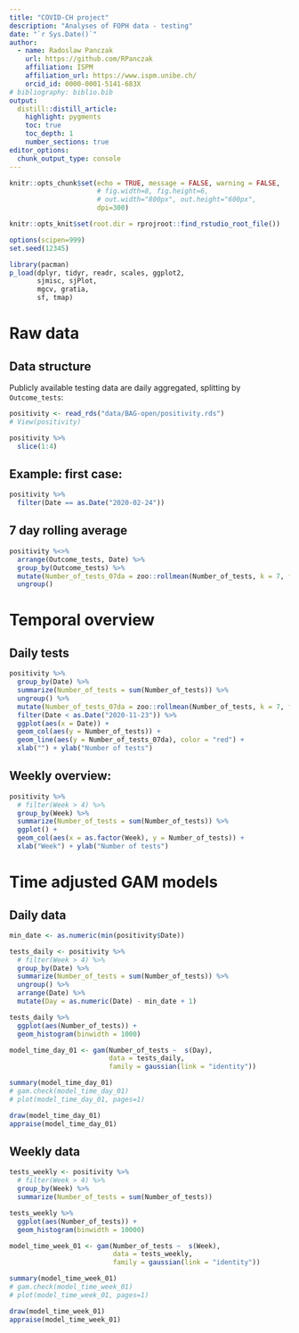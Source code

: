 ```yaml
---
title: "COVID-CH project"
description: "Analyses of FOPH data - testing"
date: "`r Sys.Date()`"
author:
  - name: Radoslaw Panczak 
    url: https://github.com/RPanczak
    affiliation: ISPM
    affiliation_url: https://www.ispm.unibe.ch/
    orcid_id: 0000-0001-5141-683X
# bibliography: biblio.bib
output:
  distill::distill_article:
    highlight: pygments
    toc: true
    toc_depth: 1
    number_sections: true
editor_options: 
  chunk_output_type: console
---
```


<!-- ------------------------------------------------------------ --> 
<!-- ------------------------------------------------------------ --> 

```r
knitr::opts_chunk$set(echo = TRUE, message = FALSE, warning = FALSE, 
                      # fig.width=8, fig.height=6, 
                      # out.width="800px", out.height="600px",
                      dpi=300)

knitr::opts_knit$set(root.dir = rprojroot::find_rstudio_root_file())

options(scipen=999)
set.seed(12345)

library(pacman) 
p_load(dplyr, tidyr, readr, scales, ggplot2,
       sjmisc, sjPlot,
       mgcv, gratia,
       sf, tmap)
```

<!-- ------------------------------------------------------------ --> 

# Raw data 

## Data structure

Publicly available testing data are daily aggregated, splitting by `Outcome_tests`:

```r
positivity <- read_rds("data/BAG-open/positivity.rds")
# View(positivity)

positivity %>% 
  slice(1:4)
```

## Example: first case:

```r
positivity %>% 
  filter(Date == as.Date("2020-02-24"))
```

## 7 day rolling average

```r
positivity %<>% 
  arrange(Outcome_tests, Date) %>% 
  group_by(Outcome_tests) %>% 
  mutate(Number_of_tests_07da = zoo::rollmean(Number_of_tests, k = 7, fill = NA)) %>% 
  ungroup()
```


<!-- ------------------------------------------------------------ --> 

# Temporal overview

## Daily tests

```r
positivity %>% 
  group_by(Date) %>% 
  summarize(Number_of_tests = sum(Number_of_tests)) %>% 
  ungroup() %>% 
  mutate(Number_of_tests_07da = zoo::rollmean(Number_of_tests, k = 7, fill = NA)) %>% 
  filter(Date < as.Date("2020-11-23")) %>% 
  ggplot(aes(x = Date)) + 
  geom_col(aes(y = Number_of_tests)) + 
  geom_line(aes(y = Number_of_tests_07da), color = "red") + 
  xlab("") + ylab("Number of tests")
```

## Weekly overview:

```r
positivity %>% 
  # filter(Week > 4) %>% 
  group_by(Week) %>% 
  summarize(Number_of_tests = sum(Number_of_tests)) %>% 
  ggplot() + 
  geom_col(aes(x = as.factor(Week), y = Number_of_tests)) + 
  xlab("Week") + ylab("Number of tests")
```

<!-- ------------------------------------------------------------ --> 

# Time adjusted GAM models 

## Daily data

```r
min_date <- as.numeric(min(positivity$Date))

tests_daily <- positivity %>% 
  # filter(Week > 4) %>% 
  group_by(Date) %>% 
  summarize(Number_of_tests = sum(Number_of_tests)) %>% 
  ungroup() %>% 
  arrange(Date) %>% 
  mutate(Day = as.numeric(Date) - min_date + 1)

tests_daily %>% 
  ggplot(aes(Number_of_tests)) +
  geom_histogram(binwidth = 1000)
```


```r
model_time_day_01 <- gam(Number_of_tests ~  s(Day), 
                         data = tests_daily, 
                         family = gaussian(link = "identity"))
```


```r
summary(model_time_day_01)
# gam.check(model_time_day_01)
# plot(model_time_day_01, pages=1)

draw(model_time_day_01)
appraise(model_time_day_01)
```

## Weekly data

```r
tests_weekly <- positivity %>% 
  # filter(Week > 4) %>% 
  group_by(Week) %>% 
  summarize(Number_of_tests = sum(Number_of_tests))

tests_weekly %>% 
  ggplot(aes(Number_of_tests)) +
  geom_histogram(binwidth = 10000)
```


```r
model_time_week_01 <- gam(Number_of_tests ~  s(Week), 
                          data = tests_weekly, 
                          family = gaussian(link = "identity"))
```


```r
summary(model_time_week_01)
# gam.check(model_time_week_01)
# plot(model_time_week_01, pages=1)

draw(model_time_week_01)
appraise(model_time_week_01)
```



